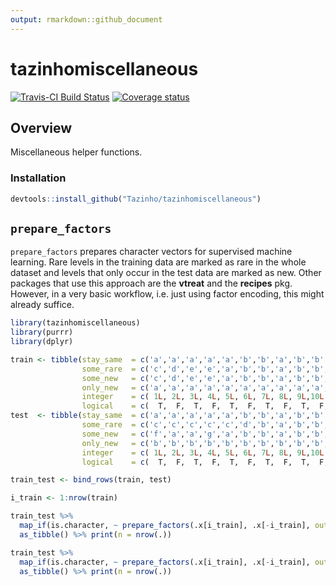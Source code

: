 ```yaml
---
output: rmarkdown::github_document
---
```


# tazinhomiscellaneous

[![Travis-CI Build Status](https://travis-ci.org/Tazinho/tazinhomiscellaneous.svg?branch=master)](https://travis-ci.org/Tazinho/tazinhomiscellaneous) [![Coverage status](https://codecov.io/gh/Tazinho/tazinhomiscellaneous/branch/master/graph/badge.svg)](https://codecov.io/github/Tazinho/tazinhomiscellaneous?branch=master)

## Overview

Miscellaneous helper functions.

### Installation

```r
devtools::install_github("Tazinho/tazinhomiscellaneous")
```

## `prepare_factors`

`prepare_factors` prepares character vectors for supervised machine learning. Rare levels in the training data are marked as rare in the whole dataset and levels that only occur in the test data are marked as new. Other packages that use this approach are the **vtreat** and the **recipes** pkg. However, in a very basic workflow, i.e. just using factor encoding, this might already suffice.

```r
library(tazinhomiscellaneous)
library(purrr)
library(dplyr)

train <- tibble(stay_same  = c('a','a','a','a','a','b','b','a','b','b','b', NA, NA),
                some_rare  = c('c','d','e','e','a','b','b','a','b','b','b', NA, NA),
                some_new   = c('c','d','e','e','a','b','b','a','b','b','b', NA, NA),
                only_new   = c('a','a','a','a','a','a','a','a','a','a','a','a','a'),
                integer    = c( 1L, 2L, 3L, 4L, 5L, 6L, 7L, 8L, 9L,10L,11L,12L,13L),
                logical    = c(  T,  F,  T,  F,  T,  F,  T,  F,  T,  F,  T,  F,  T))
test  <- tibble(stay_same  = c('a','a','a','a','a','b','b','a','b','b','b', NA, NA),
                some_rare  = c('c','c','c','c','c','d','b','a','b','b','b', NA, NA),
                some_new   = c('f','a','a','g','a','b','b','a','b','b','b', NA, NA),
                only_new   = c('b','b','b','b','b','b','b','b','b','b','b','b','b'),
                integer    = c( 1L, 2L, 3L, 4L, 5L, 6L, 7L, 8L, 9L,10L,11L,12L,13L),
                logical    = c(  T,  F,  T,  F,  T,  F,  T,  F,  T,  F,  T,  F,  T))

train_test <- bind_rows(train, test)

i_train <- 1:nrow(train)

train_test %>% 
  map_if(is.character, ~ prepare_factors(.x[i_train], .x[-i_train], output_type = "character")) %>% 
  as_tibble() %>% print(n = nrow(.))

train_test %>% 
  map_if(is.character, ~ prepare_factors(.x[i_train], .x[-i_train], output_type = "integer")) %>% 
  as_tibble() %>% print(n = nrow(.))
```

